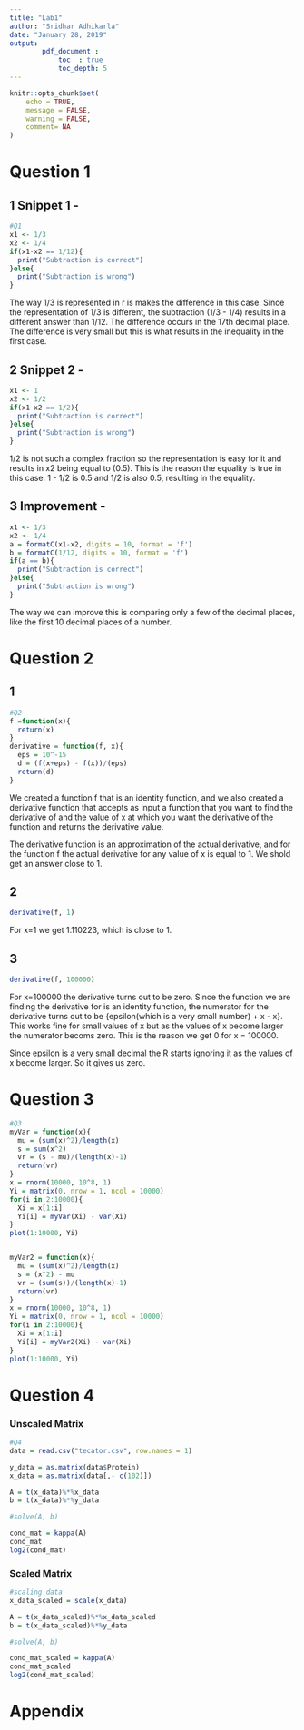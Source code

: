 ```yaml
---
title: "Lab1"
author: "Sridhar Adhikarla"
date: "January 28, 2019"
output: 
        pdf_document :
            toc  : true
            toc_depth: 5
---
```


```r
knitr::opts_chunk$set(
	echo = TRUE,
	message = FALSE,
	warning = FALSE,
	comment= NA
)
```

# Question 1

## 1 Snippet 1 -

```r
#Q1
x1 <- 1/3
x2 <- 1/4
if(x1-x2 == 1/12){
  print("Subtraction is correct")
}else{
  print("Subtraction is wrong")
}
```

The way 1/3 is represented in r is makes the difference in this case. Since the representation 
of 1/3 is different, the subtraction (1/3 - 1/4) results in a different answer than 1/12.
The difference occurs in the 17th decimal place. The difference is very small but this is what
results in the inequality in the first case.

## 2 Snippet 2 -

```r
x1 <- 1
x2 <- 1/2
if(x1-x2 == 1/2){
  print("Subtraction is correct")
}else{
  print("Subtraction is wrong")
} 
```

1/2 is not such a complex fraction so the representation is easy for it and results in 
x2 being equal to (0.5). This is the reason  the equality is true in this case.
1 - 1/2 is 0.5 and 1/2 is also 0.5, resulting in the equality.

## 3 Improvement -

```r
x1 <- 1/3
x2 <- 1/4
a = formatC(x1-x2, digits = 10, format = 'f')
b = formatC(1/12, digits = 10, format = 'f')
if(a == b){
  print("Subtraction is correct")
}else{
  print("Subtraction is wrong")
} 
```

The way we can improve this is comparing only a few of the decimal places, like the first
10 decimal places of a number.

# Question 2

## 1

```r

#Q2
f =function(x){
  return(x)
}
derivative = function(f, x){
  eps = 10^-15
  d = (f(x+eps) - f(x))/(eps)
  return(d)
}
```

We created a function f that is an identity function, and we also created a derivative function that accepts as input a function that you want to find the derivative of and the value of x at which you want the derivative of the function and returns the derivative  value.

The derivative function is an approximation of the actual derivative, and for the function f the actual derivative for any value of x is equal to 1. We shold get an answer close to 1.

## 2

```r
derivative(f, 1)
```

For x=1 we get 1.110223, which is close to 1. 

## 3

```r
derivative(f, 100000)
```

For x=100000 the derivative turns out to be zero. Since the function we are finding the derivative for is an identity function, the numerator for the derivative turns out to be {epsilon(which is a very small number) + x - x}. This works fine for small values of x but as the values of x become larger the numerator becoms zero. This is the reason we get 0 for x = 100000. 

Since epsilon is a very small decimal the R starts ignoring it as the values of x become larger. So it gives us zero.


# Question 3

```r
#Q3
myVar = function(x){
  mu = (sum(x)^2)/length(x)
  s = sum(x^2)
  vr = (s - mu)/(length(x)-1)
  return(vr)
}
x = rnorm(10000, 10^8, 1)
Yi = matrix(0, nrow = 1, ncol = 10000)
for(i in 2:10000){
  Xi = x[1:i]
  Yi[i] = myVar(Xi) - var(Xi)
}
plot(1:10000, Yi)


myVar2 = function(x){
  mu = (sum(x)^2)/length(x)
  s = (x^2) - mu
  vr = (sum(s))/(length(x)-1)
  return(vr)
}
x = rnorm(10000, 10^8, 1)
Yi = matrix(0, nrow = 1, ncol = 10000)
for(i in 2:10000){
  Xi = x[1:i]
  Yi[i] = myVar2(Xi) - var(Xi)
}
plot(1:10000, Yi)
```


# Question 4

### Unscaled Matrix

```r
#Q4
data = read.csv("tecator.csv", row.names = 1)

y_data = as.matrix(data$Protein)
x_data = as.matrix(data[,- c(102)])

A = t(x_data)%*%x_data
b = t(x_data)%*%y_data

#solve(A, b)

cond_mat = kappa(A)
cond_mat
log2(cond_mat)
```

### Scaled Matrix

```r
#scaling data
x_data_scaled = scale(x_data)

A = t(x_data_scaled)%*%x_data_scaled
b = t(x_data_scaled)%*%y_data

#solve(A, b)

cond_mat_scaled = kappa(A)
cond_mat_scaled
log2(cond_mat_scaled)
```



# Appendix

```r
```